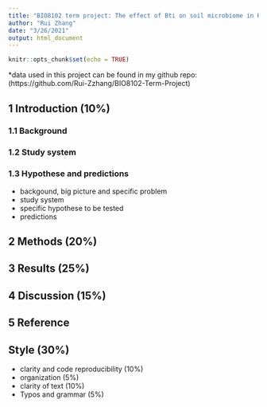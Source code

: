 ```yaml
---
title: "BIO8102 term project: The effect of Bti on soil microbiome in Kanata, Ontario, Canada "
author: "Rui Zhang"
date: "3/26/2021"
output: html_document
---
```


```r
knitr::opts_chunk$set(echo = TRUE)
```

*data used in this project can be found in my github repo: (https://github.com/Rui-Zzhang/BIO8102-Term-Project)

## 1 Introduction (10%)
### 1.1 Background

### 1.2 Study system

### 1.3 Hypothese and predictions 

* backgound, big picture and specific problem
* study system
* specific hypothese to be tested
* predictions

## 2 Methods (20%)

## 3 Results (25%)

## 4 Discussion (15%)

## 5 Reference

## Style (30%)
* clarity and code reproducibility (10%)
* organization (5%)
* clarity of text (10%)
* Typos and grammar (5%)




